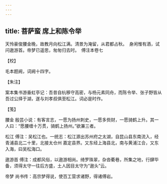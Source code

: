 ```yaml
---
---
---
```

title: 菩萨蛮 席上和陈令举
---







天怜豪俊腰金晚，故教月向松江满。清景为淹留，从君都占秋。　身闲惟有酒，试问遨游首。帝梦已遥思，匆匆归去时。　傅注本卷七





【校】


毛本题阙，词阙十四字。





【朱注】


案本集书游垂虹亭记：吾昔自杭移守高密，与杨元素同舟，而陈令举、张子野皆从吾过公择于湖，遂与刘孝叔俱至松江。词必是时作。





【笺】


腰金 殷芸小说：有客言志，一愿为扬州刺史，一愿多赀财，一愿骑鹤上升。其一人曰：“愿腰缠十万贯，骑鹤上扬州。”欲兼三者。

松江 傅注：吴松江也。一统志：松江源出苏州府之太湖，自昆山县东南流入，经青浦县北二十里，北接太仓州 嘉定县界。又东经上海县北，南与黄浦江合，又东入海，曰吴松海口。

遨游首 傅注：成都风俗，以遨游相尚。绮罗珠翠，杂沓衢巷，所集之地，行肆毕备，须得太守一往后方盛，土人因目太守为“遨头”云。

帝梦 尚书传：高宗梦得说，使百工营求诸野，得诸傅岩。